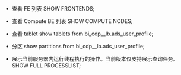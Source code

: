 - 查看 FE 列表
  SHOW FRONTENDS;

- 查看 Compute BE 列表
  SHOW COMPUTE NODES;

- 查看 tablet
  show tablets from bi_cdp__lb.ads_user_profile;

- 分区
  show partitions from bi_cdp__lb.ads_user_profile;

- 展示当前服务器内运行线程执行的操作。当前版本仅支持展示查询任务。
  SHOW FULL PROCESSLIST;

